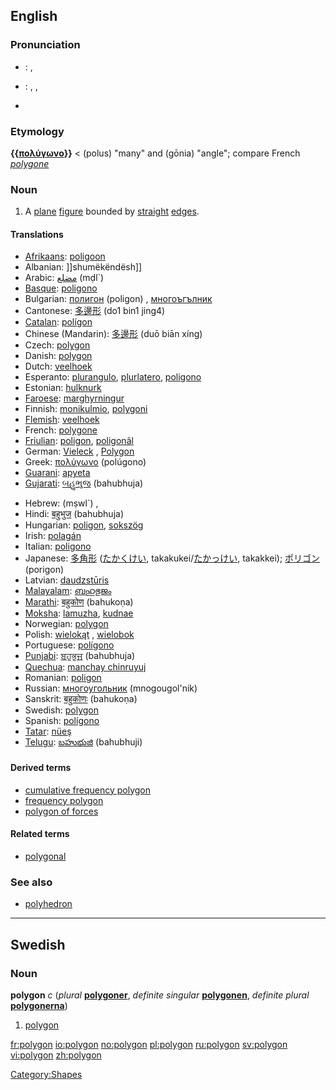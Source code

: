 {{see|Polygon}}
==English==

===Pronunciation===
*{{italbrac|UK}}: {{IPA|/ˈpɒlɪɡən/}}, {{SAMPA|/"pQlIg@n/}}
*{{italbrac|US}}: {{AHD|pälʹē-gän}}, {{IPA|/ˈpɑliɡɑn/}}, {{SAMPA|/"pAligAn/}}
*{{audio|en-us-polygon.ogg|Audio (US)}}

===Etymology===
{{AGr.}} '''{{[[polytonic|πολύγωνο]]}}''' < '''{{polytonic|[[πολύς]]}}''' (polus) "many" and  '''{{polytonic|[[γωνία]]}}''' (gōnia) "angle"; compare French ''[[polygone]]''

===Noun===
{{wikipedia}}
{{en-noun}}

# {{geometry}} A [[plane]] [[figure]] bounded by [[straight]] [[edge]]s.

====Translations====
{{trans-top|plane figure bounded by straight edges}}
*[[Afrikaans]]: [[poligoon]]
*Albanian: ]]shumëkëndësh]]
*Arabic: [[مضلع]] (mḍl`)
*[[Basque]]: [[poligono#Basque|poligono]]
*Bulgarian: [[полигон]] (poligon) {{m}}, [[многоъгълник]] {{m}}
*Cantonese: [[多邊形]] (do1 bin1 jing4)
*[[Catalan]]: [[polígon]]
*Chinese (Mandarin): [[多邊形]] (duō biān xíng)
*Czech: [[#Czech|polygon]]
*Danish: [[#Danish|polygon]]
*Dutch: [[veelhoek]] {{m}}
*Esperanto: [[plurangulo]], [[plurlatero]], [[poligono#Esperanto|poligono]]
*Estonian: [[hulknurk]]
*[[Faroese]]: [[marghyrningur]]
*Finnish: [[monikulmio]], [[polygoni]]
*[[Flemish]]: [[veelhoek]]
*French: [[polygone]] {{m}}
*[[Friulian]]: [[poligon#Friulian|poligon]], [[poligonâl]]
*German: [[Vieleck]] {{n}}, [[Polygon]] {{n}}
*Greek: [[πολύγωνο]] (polúgono)
*[[Guarani]]: [[apyeta]]
*[[Gujarati]]: [[બહુભુજ]] (bahubhuja)
{{trans-mid}}
*Hebrew: {{he-translation|מצולע|metsulá}} (mṣwl`) {{m}}, {{he-translation|פוליגון|poligón}} {{m}}
*Hindi: [[बहुभुज]] (bahubhuja)
*Hungarian: [[poligon#Hungarian|poligon]], [[sokszög]]
*Irish: [[polagán]]
*Italian: [[poligono]] {{m}}
*Japanese: [[多角形]] ([[たかくけい]], takakukei/[[たかっけい]], takakkei); [[ポリゴン]] (porigon)
*Latvian: [[daudzstūris]] {{m}}
*[[Malayalam]]: [[ബഹുഭുജം]]
*[[Marathi]]: [[बहुकोण]] (bahukoṇa)
*[[Moksha]]: [[lamuzha]], [[kudnae]]
*Norwegian: [[#Norwegian|polygon]]
*Polish: [[wielokąt]] {{m}}, [[wielobok]]
*Portuguese: [[polígono#Portuguese|polígono]]
*[[Punjabi]]: [[ਬਹੁਭੁਜ]] (bahubhuja)
*[[Quechua]]: [[manchay chinruyuj]]
*Romanian: [[poligon#Romanian|poligon]]
*Russian: [[многоугольник]] (mnogougol'nik)
*Sanskrit: [[बहुकोणः]] (bahukoṇa)
*Swedish: [[#Swedish|polygon]] {{c}}
*Spanish: [[polígono#Spanish|polígono]]
*[[Tatar]]: [[nüeş]]
*[[Telugu]]: [[బహుభుజి]] (bahubhuji)
{{trans-bottom}}

====Derived terms====
*[[cumulative frequency polygon]]
*[[frequency polygon]]
*[[polygon of forces]]

====Related terms====
*[[polygonal]]

===See also===
*[[polyhedron]]

----

==Swedish==

===Noun===
'''polygon''' ''c'' (''plural'' '''[[polygoner]]''', ''definite singular'' '''[[polygonen]]''', ''definite plural'' '''[[polygonerna]]''')

# [[#English|polygon]]

[[Category:Shapes]]

[[fr:polygon]]
[[io:polygon]]
[[no:polygon]]
[[pl:polygon]]
[[ru:polygon]]
[[sv:polygon]]
[[vi:polygon]]
[[zh:polygon]]